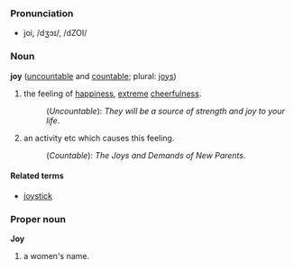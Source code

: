 ===Pronunciation===
*joi, /dʒɔɪ/, /dZOI/

===Noun===
'''joy''' ([[uncountable]] and [[countable]]; plural: [[joys]])

#the feeling of [[happiness]], [[extreme]] [[cheerfulness]].
#:(''Uncountable''): ''They will be a source of strength and joy to your life''.
#an activity etc which causes this feeling.
#:(''Countable''): ''The Joys and Demands of New Parents''.

====Related terms====
*[[joystick]]

===Proper noun===
'''Joy'''

# a women's name.